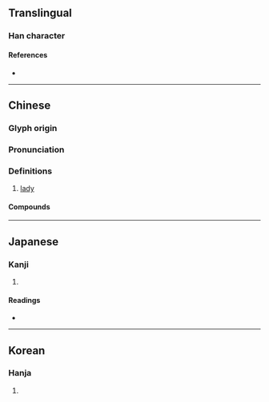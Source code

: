 {{character info}}
==Translingual==

===Han character===
{{Han char|rn=38|rad=女|as=10|sn=13|four=99404|canj=FFBV|ids=⿱𤇾女}}

====References====
* {{Han ref|kx=0269.010|dkj=06610|dj=0536.140|hdz=21073.090|uh=5AC8|ud=23240|bh=DCFC|bd=56572}}

----

==Chinese==
{{zh-forms|s=𰌀}}

===Glyph origin===
{{Han etym}}

===Pronunciation===
{{zh-pron
|m=yīng,xīng,yíng
|c=jing1
|oc=y
|mc=y
|cat=n
}}

===Definitions===
{{zh-hanzi}}

# [[lady]]

====Compounds====
{{zh-der|嫈嫈|嫈嫇}}

{{zh-cat|Female people}}

----

==Japanese==

===Kanji===
{{ja-kanji|grade=|rs=女10}}

# {{rfdef|ja|sort=女10}}

====Readings====
* {{ja-readings|on=せう,あう,げい,ぎょう,えい,けい|kun=みめよいさま,みにくい,みめよいすがた}}

----

==Korean==

===Hanja===
{{ko-hanja|앵}}

# {{rfdef|ko|sort=女10}}